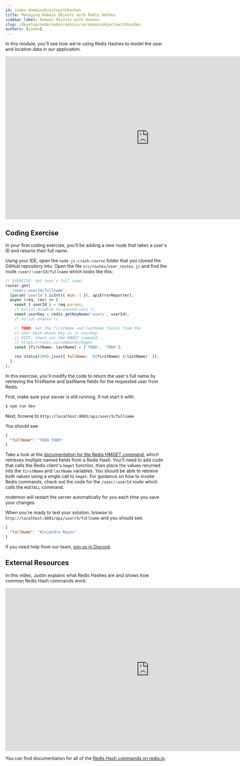 ```yaml
---
id: index-domainobjectswithhashes
title: Managing Domain Objects with Redis Hashes
sidebar_label: Domain Objects with Hashes
slug: /develop/node/nodecrashcourse/domainobjectswithhashes
authors: [simon]
---
```



In this module, you'll see how we're using Redis Hashes to model the user and location data in our application.

<div class="text--center">
  <iframe
    width="896"
    height="509"
    src="https://www.youtube.com/embed/xASSiToabSM"
    frameborder="0"
    allow="accelerometer; autoplay; clipboard-write; encrypted-media; gyroscope; picture-in-picture"
    allowfullscreen></iframe>
</div>

## Coding Exercise

In your first coding exercise, you'll be adding a new route that takes a user's ID and returns their full name.

Using your IDE, open the `node-js-crash-course` folder that you cloned the GitHub repository into. Open the file `src/routes/user_routes.js` and find the route `/user/:userId/fullname` which looks like this:

```javascript
// EXERCISE: Get user's full name.
router.get(
  '/user/:userId/fullname',
  [param('userId').isInt({ min: 1 }), apiErrorReporter],
  async (req, res) => {
    const { userId } = req.params;
    /* eslint-disable no-unused-vars */
    const userKey = redis.getKeyName('users', userId);
    /* eslint-enable */

    // TODO: Get the firstName and lastName fields from the
    // user hash whose key is in userKey.
    // HINT: Check out the HMGET command...
    // https://redis.io/commands/hmget
    const [firstName, lastName] = ['TODO', 'TODO'];

    res.status(200).json({ fullName: `${firstName} ${lastName}` });
  },
);
```

In this exercise, you'll modify the code to return the user's full name by retrieving the firstName and lastName fields for the requested user from Redis.

First, make sure your server is still running, if not start it with:

```bash
$ npm run dev
```

Next, browse to `http://localhost:8081/api/user/5/fullname`

You should see:

```json
{
  "fullName": "TODO TODO"
}
```

Take a look at the [documentation for the Redis HMGET command](https://redis.io/commands/hmget), which retrieves multiple named fields from a Redis Hash. You'll need to add code that calls the Redis client's `hmget` function, then place the values returned into the `firstName` and `lastName` variables. You should be able to retrieve both values using a single call to `hmget`. For guidance on how to invoke Redis commands, check out the code for the `/user/:userId` route which calls the `HGETALL` command.

nodemon will restart the server automatically for you each time you save your changes.

When you're ready to test your solution, browse to `http://localhost:8081/api/user/5/fullname` and you should see:

```json
{
  "fullName": "Alejandro Reyes"
}
```

If you need help from our team, [join us in Discord](https://discord.gg/redis).

## External Resources

In this video, Justin explains what Redis Hashes are and shows how common Redis Hash commands work:

<div class="text--center">
  <iframe
    width="896"
    height="509"
    src="https://www.youtube.com/embed/-agsJUihrWw"
    frameborder="0"
    allow="accelerometer; autoplay; clipboard-write; encrypted-media; gyroscope; picture-in-picture"
    allowfullscreen></iframe>
</div>

You can find documentation for all of the [Redis Hash commands on redis.io](https://redis.io/commands#hash).
